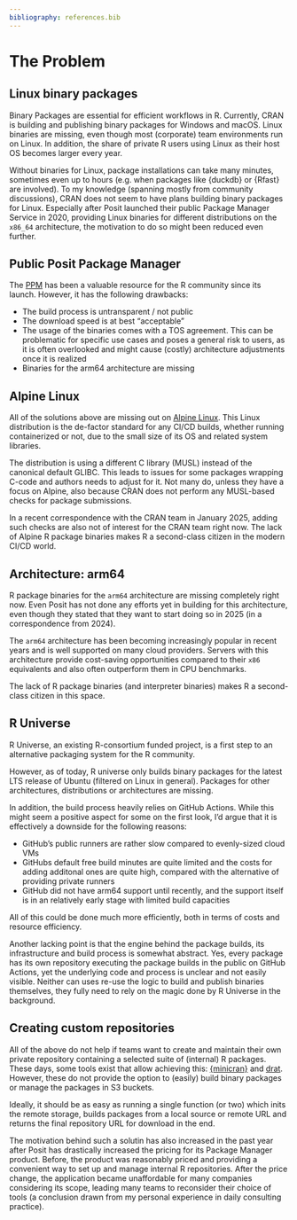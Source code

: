 ```yaml
---
bibliography: references.bib
---
```


# The Problem

## Linux binary packages

Binary Packages are essential for efficient workflows in R.
Currently, CRAN is building and publishing binary packages for Windows and macOS. Linux binaries are missing, even though most (corporate) team environments run on Linux. In addition, the share of private R users using Linux as their host OS becomes larger every year.

Without binaries for Linux, package installations can take many minutes, sometimes even up to hours (e.g. when packages like {duckdb} or {Rfast} are involved). 
To my knowledge (spanning mostly from community discussions), CRAN does not seem to have plans building binary packages for Linux. Especially after Posit launched their public Package Manager Service in 2020, providing Linux binaries for different distributions on the `x86_64` architecture, the motivation to do so might been reduced even further.

## Public Posit Package Manager

The [PPM](https://packagemanager.posit.co) has been a valuable resource for the R community since its launch.
However, it has the following drawbacks:

- The build process is untransparent / not public
- The download speed is at best “acceptable”
- The usage of the binaries comes with a TOS agreement. This can be problematic for specific use cases and poses a general risk to users, as it is often overlooked and might cause (costly) architecture adjustments once it is realized
- Binaries for the arm64 architecture are missing

## Alpine Linux

All of the solutions above are missing out on [Alpine Linux](https://www.alpinelinux.org/).
This Linux distribution is the de-factor standard for any CI/CD builds, whether running containerized or not, due to the small size of its OS and related system libraries. 

The distribution is using a different C library (MUSL) instead of the canonical default GLIBC. This leads to issues for some packages wrapping C-code and authors needs to adjust for it.
Not many do, unless they have a focus on Alpine, also because CRAN does not perform any MUSL-based checks for package submissions.

In a recent correspondence with the CRAN team in January 2025, adding such checks are also not of interest for the CRAN team right now.
The lack of Alpine R package binaries makes R a second-class citizen in the modern CI/CD world.

## Architecture: arm64

R package binaries for the `arm64` architecture are missing completely right now. 
Even Posit has not done any efforts yet in building for this architecture, even though they stated that they want to start doing so in 2025 (in a correspondence from 2024).

The `arm64` architecture has been becoming increasingly popular in recent years and is well supported on many cloud providers.
Servers with this architecture provide cost-saving opportunities compared to their `x86` equivalents and also often outperform them in CPU benchmarks. 

The lack of R package binaries (and interpreter binaries) makes R a second-class citizen in this space.

## R Universe

R Universe, an existing R-consortium funded project, is a first step to an alternative packaging system for the R community.

However, as of today, R universe only builds binary packages for the latest LTS release of Ubuntu (filtered on Linux in general). 
Packages for other architectures, distributions or architectures are missing.

In addition, the build process heavily relies on GitHub Actions.
While this might seem a positive aspect for some on the first look, I'd argue that it is effectively a downside for the following reasons:

- GitHub's public runners are rather slow compared to evenly-sized cloud VMs
- GitHubs default free build minutes are quite limited and the costs for adding additonal ones are quite high, compared with the alternative of providing private runners
- GitHub did not have arm64 support until recently, and the support itself is in an relatively early stage with limited build capacities

All of this could be done much more efficiently, both in terms of costs and resource efficiency.

Another lacking point is that the engine behind the package builds, its infrastructure and build process is somewhat abstract.
Yes, every package has its own repository executing the package builds in the public on GitHub Actions, yet the underlying code and process is unclear and not easily visible.
Neither can uses re-use the logic to build and publish binaries themselves, they fully need to rely on the magic done by R Universe in the background.

## Creating custom repositories

All of the above do not help if teams want to create and maintain their own private repository containing a selected suite of (internal) R packages.
These days, some tools exist that allow achieving this: [{minicran}](https://github.com/andrie/miniCRAN) and [drat](https://cran.r-project.org/web/packages/drat/index.html).
However, these do not provide the option to (easily) build binary packages or manage the packages in S3 buckets.

Ideally, it should be as easy as running a single function (or two) which inits the remote storage, builds packages from a local source or remote URL and returns the final repository URL for download in the end.

The motivation behind such a solutin has also increased in the past year after Posit has drastically increased the pricing for its Package Manager product.
Before, the product was reasonably priced and providing a convenient way to set up and manage internal R repositories. 
After the price change, the application became unaffordable for many companies considering its scope, leading many teams to reconsider their choice of tools (a conclusion drawn from my personal experience in daily consulting practice).
